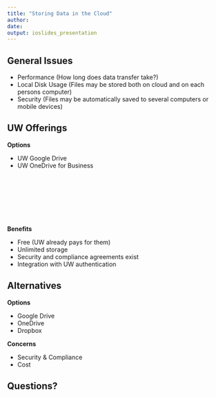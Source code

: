 ```yaml
---
title: "Storing Data in the Cloud"
author: 
date: 
output: ioslides_presentation
---
```


## General Issues

- Performance (How long does data transfer take?)
- Local Disk Usage (Files may be stored both on cloud and on each persons computer)
- Security (Files may be automatically saved to several computers or mobile devices)

## UW Offerings {.columns-2}

**Options**

- UW Google Drive
- UW OneDrive for Business

<br>
<br>
<br>
<br>
<br>
<br>

**Benefits**

- Free (UW already pays for them)
- Unlimited storage
- Security and compliance agreements exist
- Integration with UW authentication

## Alternatives {.columns-2}

**Options**

- Google Drive
- OneDrive
- Dropbox

**Concerns**

- Security & Compliance
- Cost

## Questions?